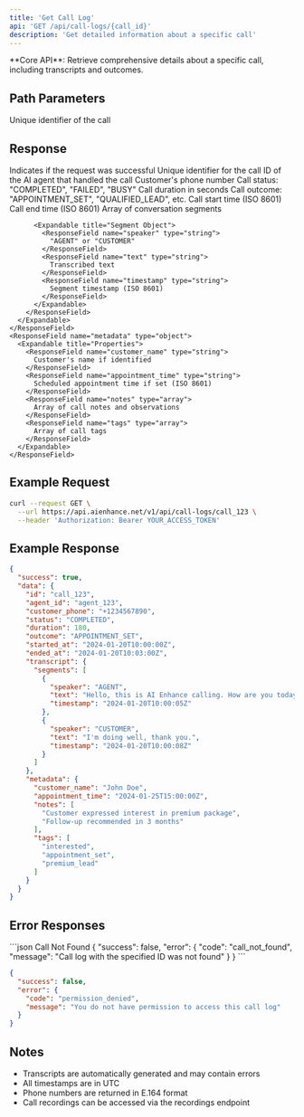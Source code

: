 ```yaml
---
title: 'Get Call Log'
api: 'GET /api/call-logs/{call_id}'
description: 'Get detailed information about a specific call'
---
```


<Note>
  **Core API**: Retrieve comprehensive details about a specific call, including transcripts and outcomes.
</Note>

## Path Parameters

<ParamField path="call_id" type="string" required>
  Unique identifier of the call
</ParamField>

## Response

<ResponseField name="success" type="boolean">
  Indicates if the request was successful
</ResponseField>

<ResponseField name="data" type="object">
  <Expandable title="Properties">
    <ResponseField name="id" type="string">
      Unique identifier for the call
    </ResponseField>
    <ResponseField name="agent_id" type="string">
      ID of the AI agent that handled the call
    </ResponseField>
    <ResponseField name="customer_phone" type="string">
      Customer's phone number
    </ResponseField>
    <ResponseField name="status" type="string">
      Call status: "COMPLETED", "FAILED", "BUSY"
    </ResponseField>
    <ResponseField name="duration" type="integer">
      Call duration in seconds
    </ResponseField>
    <ResponseField name="outcome" type="string">
      Call outcome: "APPOINTMENT_SET", "QUALIFIED_LEAD", etc.
    </ResponseField>
    <ResponseField name="started_at" type="string">
      Call start time (ISO 8601)
    </ResponseField>
    <ResponseField name="ended_at" type="string">
      Call end time (ISO 8601)
    </ResponseField>
    <ResponseField name="transcript" type="object">
      <Expandable title="Properties">
        <ResponseField name="segments" type="array">
          Array of conversation segments
          
          <Expandable title="Segment Object">
            <ResponseField name="speaker" type="string">
              "AGENT" or "CUSTOMER"
            </ResponseField>
            <ResponseField name="text" type="string">
              Transcribed text
            </ResponseField>
            <ResponseField name="timestamp" type="string">
              Segment timestamp (ISO 8601)
            </ResponseField>
          </Expandable>
        </ResponseField>
      </Expandable>
    </ResponseField>
    <ResponseField name="metadata" type="object">
      <Expandable title="Properties">
        <ResponseField name="customer_name" type="string">
          Customer's name if identified
        </ResponseField>
        <ResponseField name="appointment_time" type="string">
          Scheduled appointment time if set (ISO 8601)
        </ResponseField>
        <ResponseField name="notes" type="array">
          Array of call notes and observations
        </ResponseField>
        <ResponseField name="tags" type="array">
          Array of call tags
        </ResponseField>
      </Expandable>
    </ResponseField>
  </Expandable>
</ResponseField>

## Example Request

```bash
curl --request GET \
  --url https://api.aienhance.net/v1/api/call-logs/call_123 \
  --header 'Authorization: Bearer YOUR_ACCESS_TOKEN'
```

## Example Response

```json
{
  "success": true,
  "data": {
    "id": "call_123",
    "agent_id": "agent_123",
    "customer_phone": "+1234567890",
    "status": "COMPLETED",
    "duration": 180,
    "outcome": "APPOINTMENT_SET",
    "started_at": "2024-01-20T10:00:00Z",
    "ended_at": "2024-01-20T10:03:00Z",
    "transcript": {
      "segments": [
        {
          "speaker": "AGENT",
          "text": "Hello, this is AI Enhance calling. How are you today?",
          "timestamp": "2024-01-20T10:00:05Z"
        },
        {
          "speaker": "CUSTOMER",
          "text": "I'm doing well, thank you.",
          "timestamp": "2024-01-20T10:00:08Z"
        }
      ]
    },
    "metadata": {
      "customer_name": "John Doe",
      "appointment_time": "2024-01-25T15:00:00Z",
      "notes": [
        "Customer expressed interest in premium package",
        "Follow-up recommended in 3 months"
      ],
      "tags": [
        "interested",
        "appointment_set",
        "premium_lead"
      ]
    }
  }
}
```

## Error Responses

<CodeGroup>
```json Call Not Found
{
  "success": false,
  "error": {
    "code": "call_not_found",
    "message": "Call log with the specified ID was not found"
  }
}
```

```json Permission Denied
{
  "success": false,
  "error": {
    "code": "permission_denied",
    "message": "You do not have permission to access this call log"
  }
}
```
</CodeGroup>

## Notes

- Transcripts are automatically generated and may contain errors
- All timestamps are in UTC
- Phone numbers are returned in E.164 format
- Call recordings can be accessed via the recordings endpoint
